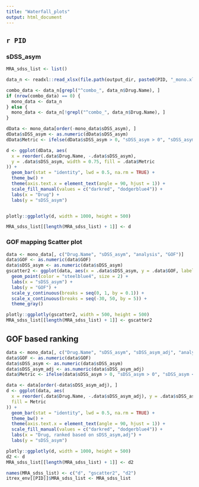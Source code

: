 ```yaml
---
title: "Waterfall_plots"
output: html_document
---
```


## `r PID`

### sDSS_asym
```r
MRA_sdss_list <- list()

data_n <- readxl::read_xlsx(file.path(output_dir, paste0(PID, "_mono.xlsx")))

combo_data <- data_n[grepl("^combo_", data_n$Drug.Name), ]
if (nrow(combo_data) == 0) {
  mono_data <- data_n
} else {
  mono_data <- data_n[!grepl("^combo_", data_n$Drug.Name), ]
}

dData <- mono_data[order(-mono_data$sDSS_asym), ]
dData$sDSS_asym <- as.numeric(dData$sDSS_asym)
dData$Metric <- ifelse(dData$sDSS_asym > 0, "sDSS_asym > 0", "sDSS_asym < 0")

d <- ggplot(dData, aes(
  x = reorder(.data$Drug.Name, -.data$sDSS_asym),
  y = .data$sDSS_asym, width = 0.75, fill = .data$Metric
)) +
  geom_bar(stat = "identity", lwd = 0.5, na.rm = TRUE) +
  theme_bw() +
  theme(axis.text.x = element_text(angle = 90, hjust = 1)) +
  scale_fill_manual(values = c("darkred", "dodgerblue4")) +
  labs(x = "Drug") +
  labs(y = "sDSS_asym")


plotly::ggplotly(d, width = 1000, height = 500)

MRA_sdss_list[[length(MRA_sdss_list) + 1]] <- d
```


### GOF mapping Scatter plot 

```r
data <- mono_data[, c("Drug.Name", "sDSS_asym", "analysis", "GOF")]
data$GOF <- as.numeric(data$GOF)
data$sDSS_asym <- as.numeric(data$sDSS_asym)
gscatter2 <- ggplot(data, aes(x = .data$sDSS_asym, y = .data$GOF, label = .data$Drug.Name)) +
  geom_point(color = "steelblue4", size = 2) +
  labs(x = "sDSS_asym") +
  labs(y = "GOF") +
  scale_y_continuous(breaks = seq(0, 1, by = 0.1)) +
  scale_x_continuous(breaks = seq(-30, 50, by = 5)) +
  theme_gray()

plotly::ggplotly(gscatter2, width = 500, height = 500)
MRA_sdss_list[[length(MRA_sdss_list) + 1]] <- gscatter2
```


## GOF based ranking
```r
data <- mono_data[, c("Drug.Name", "sDSS_asym", "sDSS_asym_adj", "analysis", "GOF")]
data$GOF <- as.numeric(data$GOF)
data$sDSS_asym <- as.numeric(data$sDSS_asym)
data$sDSS_asym_adj <- as.numeric(data$sDSS_asym_adj)
data$Metric <- ifelse(data$sDSS_asym > 0, "sDSS_asym > 0", "sDSS_asym < 0")

data <- data[order(-data$sDSS_asym_adj), ]
d <- ggplot(data, aes(
  x = reorder(.data$Drug.Name, -.data$sDSS_asym_adj), y = .data$sDSS_asym, width = 0.75,
  fill = Metric
)) +
  geom_bar(stat = "identity", lwd = 0.5, na.rm = TRUE) +
  theme_bw() +
  theme(axis.text.x = element_text(angle = 90, hjust = 1)) +
  scale_fill_manual(values = c("darkred", "dodgerblue4")) +
  labs(x = "Drug, ranked based on sDSS_asym,adj") +
  labs(y = "sDSS_asym")

plotly::ggplotly(d, width = 1000, height = 500)
d2 <- d
MRA_sdss_list[[length(MRA_sdss_list) + 1]] <- d2

names(MRA_sdss_list) <- c("d", "gscatter2", "d2")
itrex_env[[PID]]$MRA_sdss_list <- MRA_sdss_list
```

